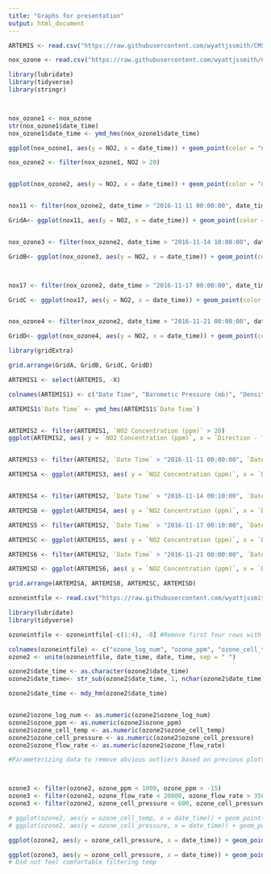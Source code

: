 ```yaml
---
title: "Graphs for presentation"
output: html_document
---
```




```r
ARTEMIS <- read.csv("https://raw.githubusercontent.com/wyattjssmith/CMSC205-Project/master/ARTEMIS_Final_Data.csv?token=AX51v0k6yB1ZtVXfO-bsXPPo28ot5fPFks5YzsqCwA%3D%3D")

nox_ozone <- read.csv("https://raw.githubusercontent.com/wyattjssmith/CMSC205-Project/master/Joined%20NOx%20and%20Ozone%20file.csv?token=AXxYxfx6N1YBmB7XFl5-AYvTB3DkbE_Tks5Yye2dwA%3D%3D")
```

```r
library(lubridate)
library(tidyverse)
library(stringr)



nox_ozone1 <- nox_ozone
str(nox_ozone1$date_time)
nox_ozone1$date_time <- ymd_hms(nox_ozone1$date_time)

ggplot(nox_ozone1, aes(y = NO2, x = date_time)) + geom_point(color = "navy") + labs(title = "NO2 Concentration Over Month", y = "NO2 Concentration  (ppm)", x = "Date") + theme_gray()

nox_ozone2 <- filter(nox_ozone1, NO2 > 20)


ggplot(nox_ozone2, aes(y = NO2, x = date_time)) + geom_point(color = "navy") + labs(title = "NO2 Concentration Over Month", y = "NO2 Concentration  (ppm)", x = "Date") + theme_gray()


nox11 <- filter(nox_ozone2, date_time > "2016-11-11 00:00:00", date_time < "2016-11-12 00:00:00")

GridA<- ggplot(nox11, aes(y = NO2, x = date_time)) + geom_point(color = "navy") + labs(title = "NO2 Concentration Over 11th", y = "NO2 Concentration  (ppm)", x = "Time") + theme_gray()


nox_ozone3 <- filter(nox_ozone2, date_time > "2016-11-14 10:00:00", date_time < "2016-11-15 00:00:00" )

GridB<- ggplot(nox_ozone3, aes(y = NO2, x = date_time)) + geom_point(color = "navy") + labs(title = "NO2 Concentration Over 14th", y = "NO2 Concentration  (ppm)", x = "Time") + theme_gray()



nox17 <- filter(nox_ozone2, date_time > "2016-11-17 00:00:00", date_time < "2016-11-18 00:00:00")

GridC <- ggplot(nox17, aes(y = NO2, x = date_time)) + geom_point(color = "navy") + labs(title = "NO2 Concentration Over 17th", y = "NO2 Concentration  (ppm)", x = "Time") + theme_gray()


nox_ozone4 <- filter(nox_ozone2, date_time > "2016-11-21 00:00:00", date_time < "2016-11-22 00:00:00")

GridD<- ggplot(nox_ozone4, aes(y = NO2, x = date_time)) + geom_point(color = "navy") + labs(title = "NO2 Concentration Over 21st", y = "NO2 Concentration  (ppm)", x = "Time") + theme_gray()

library(gridExtra)

grid.arrange(GridA, GridB, GridC, GridD)

ARTEMIS1 <- select(ARTEMIS, -X)

colnames(ARTEMIS1) <- c("Date Time", "Barometic Pressure (mb)", "Density Alititude (m)", "Headwind (m/s)", "Direction - True", "Wind Speed (m/s)", "Wind Chill (?C)", "Direction Magnitude", "Station Pressure (mb)", "Dew Point (?C)", "Cross Wind (m/s)", "Altitude (m)", "Relative Humidity (%)", "Temperature (?C)", "Psychro Wet Bulb Temperature (?C)", "Heat Stress Index (?C)", "Ozone Log Number", "Ozone Concentration (ppm)", "Ozone Cell Temperature (?C)", "Ozone Cell Pressure", "Ozone Flow Rate", "Garbage", "NOx Log Number", "NO2 Concentration (ppm)", "NO Concentration (ppm)", "NOx Concentration (ppm)", "ZnO2", "ZnO", "NOx Cf", "NOx Cell Temperature (?C)", "NOx Cell Pressure","NOx Overflow", "NOx Cell Flow", "Ozone Flow", "PDVa", "PDVb", "PDVo3", "Scrubber Temperature (?C)", "NOx Mode")

ARTEMIS1$`Date Time` <- ymd_hms(ARTEMIS1$`Date Time`)


ARTEMIS2 <- filter(ARTEMIS1, `NO2 Concentration (ppm)` > 20)
ggplot(ARTEMIS2, aes( y = `NO2 Concentration (ppm)`, x = `Direction - True`)) + geom_point(color = "navy") + labs(title = "Wind Direction compared to NO2 Concentration", y = "NO2 Concentration  (ppm)", x = "Wind Direction") + theme_gray()


ARTEMIS3 <- filter(ARTEMIS2, `Date Time` > "2016-11-11 00:00:00", `Date Time` < "2016-11-12 00:00:00")

ARTEMISA <- ggplot(ARTEMIS3, aes( y = `NO2 Concentration (ppm)`, x = `Direction - True`)) + geom_point(color = "navy") + labs(title = "Wind Direction compared to NO2 Concentration on the 11th", y = "NO2 Concentration  (ppm)", x = "Wind Direction") + theme_gray()


ARTEMIS4 <- filter(ARTEMIS2, `Date Time` > "2016-11-14 00:10:00", `Date Time` < "2016-11-15 00:00:00")

ARTEMISB <- ggplot(ARTEMIS4, aes( y = `NO2 Concentration (ppm)`, x = `Direction - True`)) + geom_point(color = "navy") + labs(title = "Wind Direction compared to NO2 Concentration on the 14th", y = "NO2 Concentration  (ppm)", x = "Wind Direction") + theme_gray()

ARTEMIS5 <- filter(ARTEMIS2, `Date Time` > "2016-11-17 00:10:00", `Date Time` < "2016-11-18 00:00:00")

ARTEMISC <- ggplot(ARTEMIS5, aes( y = `NO2 Concentration (ppm)`, x = `Direction - True`)) + geom_point(color = "navy") + labs(title = "Wind Direction compared to NO2 Concentration on the 17th", y = "NO2 Concentration  (ppm)", x = "Wind Direction") + theme_gray()

ARTEMIS6 <- filter(ARTEMIS2, `Date Time` > "2016-11-21 00:00:00", `Date Time` < "2016-11-22 00:00:00")

ARTEMISD <- ggplot(ARTEMIS6, aes( y = `NO2 Concentration (ppm)`, x = `Direction - True`)) + geom_point(color = "navy") + labs(title = "Wind Direction compared to NO2 Concentration on the 21st", y = "NO2 Concentration  (ppm)", x = "Wind Direction") + theme_gray()

grid.arrange(ARTEMISA, ARTEMISB, ARTEMISC, ARTEMISD)

```




```r
ozoneintfile <- read.csv("https://raw.githubusercontent.com/wyattjssmith/CMSC205-Project/master/ARTEMIS_ALEX_TimeSeries%20CMSC%20205%20Ozone%20sheet.csv?token=AXxYxYDTyOR5hgSSXsCaLx7AaEWcd_hdks5YzsUhwA%3D%3D")

library(lubridate)
library(tidyverse)

```



```r
ozoneintfile <- ozoneintfile[-c(1:4), -8] #Remove first four rows with header information in them and last column with NAs

colnames(ozoneintfile) <- c("ozone_log_num", "ozone_ppm", "ozone_cell_temp", "ozone_cell_pressure", "ozone_flow_rate", "date", "time")
ozone2 <- unite(ozoneintfile, date_time, date, time, sep = " ")

ozone2$date_time <- as.character(ozone2$date_time)
ozone2$date_time<- str_sub(ozone2$date_time, 1, nchar(ozone2$date_time) -3)

ozone2$date_time <- mdy_hm(ozone2$date_time)


ozone2$ozone_log_num <- as.numeric(ozone2$ozone_log_num)
ozone2$ozone_ppm <- as.numeric(ozone2$ozone_ppm)
ozone2$ozone_cell_temp <- as.numeric(ozone2$ozone_cell_temp)
ozone2$ozone_cell_pressure <- as.numeric(ozone2$ozone_cell_pressure)
ozone2$ozone_flow_rate <- as.numeric(ozone2$ozone_flow_rate)

#Parameterizing data to remove obvious outliers based on previous plotting and observations



ozone3 <- filter(ozone2, ozone_ppm < 1000, ozone_ppm > -15)
ozone3 <- filter(ozone2, ozone_flow_rate < 20000, ozone_flow_rate > 350)
ozone3 <- filter(ozone2, ozone_cell_pressure < 600, ozone_cell_pressure > 200)

# ggplot(ozone2, aes(y = ozone_cell_temp, x = date_time)) + geom_point()
# ggplot(ozone2, aes(y = ozone_cell_pressure, x = date_time)) + geom_point()

ggplot(ozone2, aes(y = ozone_cell_pressure, x = date_time)) + geom_point(color = "navy") + labs(title = "Ozone Cell Pressure Across the Month Before Filtering", y = "Ozone Cell Pressure", x = "Date") + theme_gray()

ggplot(ozone3, aes(y = ozone_cell_pressure, x = date_time)) + geom_point(color = "navy") + labs(title = "Ozone Cell Pressure Across the Month After Filtering", y = "Ozone Cell Pressure", x = "Date") + theme_gray()
# Did not feel comfortable filtering temp
```


